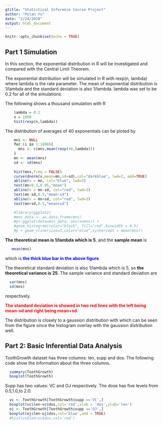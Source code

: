 ```yaml
---
gtitle: "Statistical Inference Course Project"
author: "Pulan Yu"
date: "2/24/2020"
output: html_document
---
```


```r
knitr::opts_chunk$set(echo = TRUE)
```

## Part 1 Simulation

In this section, the exponential distribution in R will be investigated and compared with the Central Limit Theorem. 

The exponential distribution will be simulated in R with rexp(n, lambda) where lambda is the rate parameter. The mean of exponential distribution is 1/lambda and the standard deviation is also 1/lambda. lambda was set to be 0.2 for all of the simulations. 

The following shows a thousand simulation with R

```r
    lambda = 0.2
    n = 1000
    hist(rexp(n,lambda))
```

The distribution of averages of 40 exponentials can be ploted by 

```r
    mns <- NULL
    for (i in 1:1000){
      mns <- c(mns,mean(rexp(40,lambda)))
    }
    mn <- mean(mns)
    sd <- sd(mns)
    
    hist(mns,freq = FALSE)
    curve(dnorm(x,mean=mn,sd=sd),col="darkblue", lwd=2, add=TRUE)
    abline(v = mn, col="blue", lwd=3)
    text(mn+0.3,0.05,"mean")
    abline(v = mn-sd, col="red", lwd=3)
    text(mn-sd,0.5,"mean-sd")
    abline(v = mn+sd, col="red", lwd=3)
    text(mn+sd,0.5,"mean+sd")
```
```r
    #library(ggplot2)
    #mns_data <- as.data.frame(mns)
    #p<-ggplot(data=mns_data, aes(x=mns)) + 
    #geom_histogram(color="black", fill="red",binwidth = 0.5)
    #p + geom_vline(size=3,color="blue",xintercept = mean(mns))
```

<b>The theoretical mean is 1/lambda which is 5</b>, and the <b>sample mean</b> is

```r
   mean(mns)
```
which is <b><font color='blue'>the thick blue bar in the above figure</font></b>.

The theoretical standard deviation is also 1/lambda which is 5, so <b>the theoretical variance is 25</b>. The sample variance and standard deviation are

```r
  var(mns)
  sd(mns)
```
respectively.

<b><font color='red'>The standard deviation is showed in two red lines with the left being mean-sd and right being mean+sd</font></b>.

The distribution is closely to a gaussion distribution with which can be seen from the figure since the histogram overlay with the gaussion distribution well.

## Part 2: Basic Inferential Data Analysis

ToothGrowth dataset has three columns: len, supp and dos. The following code show the information about the three columns.

```r
  summary(ToothGrowth)
  boxplot(ToothGrowth)
```

Supp has two values: VC and OJ respectively. The dose has five levels from 0.5,1.0,to 2.0.

```r
  vc <- ToothGrowth[ToothGrowth$supp =='VC',]
  boxplot(vc$len~vc$dos,col='red',xlab = 'dos',ylab='len')
  oj <- ToothGrowth[ToothGrowth$supp =='OJ',]
  boxplot(oj$len~oj$dos,col='blue',add = TRUE)
  #hist(vc$len~vc$dos,col='red')
```
